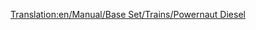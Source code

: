 [[Translation:en/Manual/Base Set/Trains/Powernaut Diesel]]
{{es/Manual/Base Set/Trains/Trenes|Imagen=[[File:en/Manual/Base Set/Trains/Powernautdiesel.png]]
|Nombre=Powernaut Diesel
|Precio=46.874 € (23.437 £)
|Velocidad=152 km/h (95 mph)
|Peso=120 t
|Potencia=2.000 CV (1.492 kW)
|Coste-anual=4.756 € (2.056 £)
|Diseño=1977
|Duración=20
|Capacidad=--
|Descripción=El otro tren diésel en Fantasía, un escalón por encima del «Ploddyphut Diesel».
|Vida-real=Ficticio.
}}